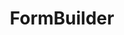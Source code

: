 ---
id: "q_angular_med_020"
questionType: "MULTIPLE_CHOICE"
title: "FormBuilder"
description: "Which method creates a FormGroup using FormBuilder?"
difficulty: "MEDIUM"
category: "Angular"
options:
  - "buildGroup()"
  - "createGroup()"
  - "group()"
  - "formGroup()"
correctAnswer: 2
---